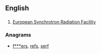 ==English==

==={{initialism-old|en}}===
{{head|en}}

# [[w:European Synchrotron Radiation Facility|European Synchrotron Radiation Facility]]

===Anagrams===
* [[f***ers#English|f***ers]], [[refs#English|refs]], [[serf#English|serf]]